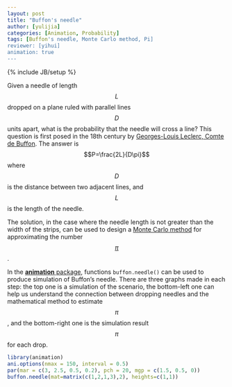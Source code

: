 ```yaml
---
layout: post
title: "Buffon's needle"
author: [yulijia]
categories: [Animation, Probability]
tags: [Buffon's needle, Monte Carlo method, Pi]
reviewer: [yihui]
animation: true
---
```

{% include JB/setup %}

Given a needle of length $$L$$ dropped on a plane ruled with parallel lines $$D$$ units apart, what
is the probability that the needle will cross a line? This question is first posed in the 18th
century by [Georges-Louis Leclerc, Comte de
Buffon](http://en.wikipedia.org/wiki/Georges-Louis_Leclerc,_Comte_de_Buffon). The answer is
$$P=\frac{2L}{D\pi}$$ where $$D$$ is the distance between two adjacent lines, and $$L$$ is the
length of the needle.

The solution, in the case where the needle length is not greater than the width of the strips, can
be used to design a [Monte Carlo method](http://en.wikipedia.org/wiki/Monte_Carlo_method) for
approximating the number [$$\pi$$](http://en.wikipedia.org/wiki/Pi).

In the [**animation** package](http://yihui.name/animation), functions `buffon.needle()` can be
used to produce simulation of Buffon's needle. There are three graphs made in each step: the top
one is a simulation of the scenario, the bottom-left one can help us understand the connection
between dropping needles and the mathematical method to estimate $$\pi$$, and the bottom-right one
is the simulation result $$\pi$$ for each drop.

```r
library(animation)
ani.options(nmax = 150, interval = 0.5)
par(mar = c(3, 2.5, 0.5, 0.2), pch = 20, mgp = c(1.5, 0.5, 0))
buffon.needle(mat=matrix(c(1,2,1,3),2), heights=c(1,1))
```
